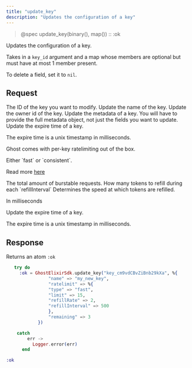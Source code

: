 ```yaml
---
title: "update_key"
description: "Updates the configuration of a key"
---
```


> @spec update_key(binary(), map()) :: :ok

Updates the configuration of a key.

Takes in a `key_id` argument and a map whose members are optional
but must have at most 1 member present.

To delete a field, set it to `nil`.

## Request

<ParamField path="keyId" type="string" required>
  The ID of the key you want to modify.
</ParamField>

<ParamField body="name" type="string | nil">
  Update the name of the key.
</ParamField>

<ParamField body="ownerId" type="string | nil">
  Update the owner id of the key.
</ParamField>

<ParamField body="meta" type="JSON | nil">
  Update the metadata of a key. You will have to provide the full metadata
  object, not just the fields you want to update.
</ParamField>

<ParamField body="expires" type="int | nil">
  Update the expire time of a key.

The expire time is a unix timestamp in milliseconds.

</ParamField>

<ParamField body="ratelimit" type="Object | nil" >

Ghost comes with per-key ratelimiting out of the box.

  <Expandable title="properties">

  <ParamField body="type" type="string" required>
  Either `fast` or `consistent`.

Read more [here](/apis/features/ratelimiting)

  </ParamField>
  <ParamField body="limit" type="int" required>
  The total amount of burstable requests.

  </ParamField>
  <ParamField body="refillRate" type="int" required>
  How many tokens to refill during each `refillInterval`
  </ParamField>
  <ParamField body="refillInterval" type="int" required>
  Determines the speed at which tokens are refilled.

In milliseconds

  </ParamField>
 </Expandable>
</ParamField>

<ParamField body="remaining" type="int | nil">
  Update the expire time of a key.

The expire time is a unix timestamp in milliseconds.

</ParamField>

## Response

Returns an atom `:ok`

<RequestExample>

```elixir
   try do
     :ok = GhostElixirSdk.update_key("key_cm9vdCBvZiBnb29kXa", %{
                "name" => "my_new_key",
                "ratelimit" => %{
                "type" => "fast",
                "limit" => 15,
                "refillRate" => 2,
                "refillInterval" => 500
                },
                "remaining" => 3
            })

    catch
        err ->
          Logger.error(err)
      end
```

</RequestExample>

<ResponseExample>

```elixir
:ok
```

</ResponseExample>
